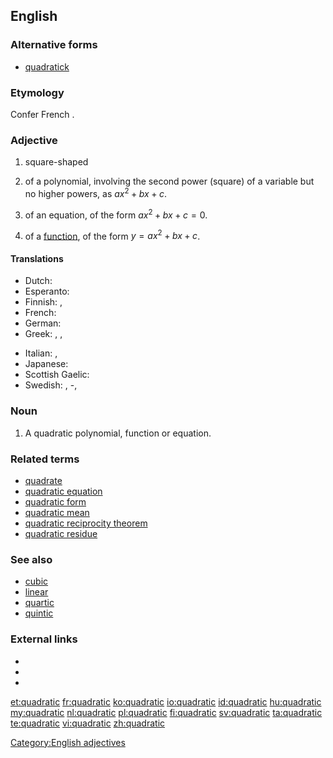 ==English==

===Alternative forms===
* [[quadratick]] {{qualifier|obsolete}}

===Etymology===
Confer French {{term|lang=fr|quadratique}}.

===Adjective===
{{en-adj|-}}

# square-shaped
# {{context|mathematics|lang=en}} of a polynomial, involving the second power (square) of a variable but no higher powers, as <math>ax^2 + bx + c</math>.
# {{context|mathematics|lang=en}} of an equation, of the form <math> ax^2 + bx + c = 0</math>.
# {{context|mathematics|lang=en}} of a [[function]], of the form <math> y = ax^2 + bx + c </math>.
<!-- Disputed. # the shape of a [[square]]-->

====Translations====
{{trans-top|of a class of polynomial of the form y = ax² + bx + c}}
* Dutch: {{t|nl|kwadratisch}}
* Esperanto: {{t|eo|kvadrata}}
* Finnish: {{t|fi|neliöllinen}}, {{t|fi|kvadraattinen}}
* French: {{t+|fr|quadratique|m|f}}
* German: {{t+|de|quadratisch}}
* Greek: {{t|el|τετραγωνικός|m|sc=Grek}}, {{t|el|τετραγωνική|f|sc=Grek}}, {{t|el|τετραγωνικό|n|sc=Grek}}
{{trans-mid}}
* Italian: {{t|it|quadratico|m}}, {{t|it|quadratica|f}}
* Japanese: {{t|ja|二次|tr=niji|sc=Jpan}}
* Scottish Gaelic: {{t|gd|ceàrnach}}
* Swedish: {{t+|sv|kvadratisk}}, {{t|sv|andragrads}}-, {{t+|sv|andragradspolynom}}
{{trans-bottom}}

===Noun===
{{en-noun}}

# {{context|mathematics|lang=en}} A quadratic polynomial, function or equation.

===Related terms===
* [[quadrate]]
* [[quadratic equation]]
* [[quadratic form]]
* [[quadratic mean]]
* [[quadratic reciprocity theorem]]
* [[quadratic residue]]

===See also===
* [[cubic]]
* [[linear]]
* [[quartic]]
* [[quintic]]

===External links===
* {{R:Webster 1913}}
* {{R:Century 1911}}
* {{R:OneLook}}

[[Category:English adjectives]]

[[et:quadratic]]
[[fr:quadratic]]
[[ko:quadratic]]
[[io:quadratic]]
[[id:quadratic]]
[[hu:quadratic]]
[[my:quadratic]]
[[nl:quadratic]]
[[pl:quadratic]]
[[fi:quadratic]]
[[sv:quadratic]]
[[ta:quadratic]]
[[te:quadratic]]
[[vi:quadratic]]
[[zh:quadratic]]